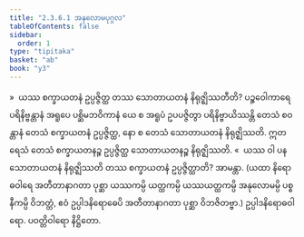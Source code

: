 ```yaml
---
title: "2.3.6.1 အနုလောမပုဂ္ဂလ"
tableOfContents: false
sidebar:
  order: 1
type: "tipitaka"
basket: "ab"
book: "y3"
---
```



<DynamicBreadcrumb />

<Division number="248" book="y3" e="ch" v="33" p="191">

<Paragraph number="1904" book="y3">
»  ယဿ စက္ခာယတနံ ဥပ္ပဇ္ဇိတ္ထ တဿ သောတာယတနံ နိရုဇ္ဈိဿတီတိ?
</Paragraph>

<Paragraph number="1905" book="y3">
ပဉ္စဝေါကာရေ ပရိနိဗ္ဗန္တာနံ အရူပေ ပစ္ဆိမဘဝိကာနံ ယေ စ အရူပံ ဥပပဇ္ဇိတွာ ပရိနိဗ္ဗာယိဿန္တိ တေသံ စဝန္တာနံ တေသံ စက္ခာယတနံ ဥပ္ပဇ္ဇိတ္ထ, နော စ တေသံ သောတာယတနံ နိရုဇ္ဈိဿတိ. ဣတရေသံ တေသံ စက္ခာယတနဉ္စ ဥပ္ပဇ္ဇိတ္ထ သောတာယတနဉ္စ နိရုဇ္ဈိဿတိ.
</Paragraph>

<Paragraph number="1906" book="y3">
«  ယဿ ဝါ ပန သောတာယတနံ နိရုဇ္ဈိဿတိ တဿ စက္ခာယတနံ ဥပ္ပဇ္ဇိတ္ထာတိ? အာမန္တာ.
</Paragraph>

<Paragraph number="1907" book="y3">
(ယထာ နိရောဓဝါရေ အတီတာနာဂတာ ပုစ္ဆာ ယဿကမ္ပိ ယတ္ထကမ္ပိ ယဿယတ္ထကမ္ပိ အနုလောမမ္ပိ ပစ္စနီကမ္ပိ ဝိဘတ္တံ, ဧဝံ ဥပ္ပါဒနိရောဓေပိ အတီတာနာဂတာ ပုစ္ဆာ ဝိဘဇိတဗ္ဗာ.)

</Paragraph>
</Division>

<Paragraph number="1908" type="center" book="y3">
ဥပ္ပါဒနိရောဓဝါရော.



</Paragraph>

<Paragraph number="1909" type="center" book="y3">
ပဝတ္တိဝါရော နိဋ္ဌိတော.
</Paragraph>